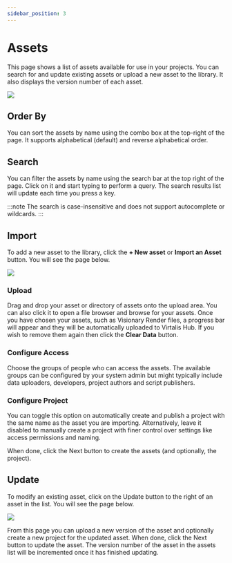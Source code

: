 ```yaml
---
sidebar_position: 3
---
```


# Assets

This page shows a list of assets available for use in your projects. You can search for and update existing assets or upload a new asset to the library. It also displays the version number of each asset.

![](/img/virtalis-hub-and-web-viewer/assets.png)

## Order By

You can sort the assets by name using the combo box at the top-right of the page. It supports alphabetical (default) and reverse alphabetical order.

## Search

You can filter the assets by name using the search bar at the top right of the page. Click on it and start typing to perform a query. The search results list will update each time you press a key.

:::note
The search is case-insensitive and does not support autocomplete or wildcards.
:::

## Import

To add a new asset to the library, click the **+ New asset** or **Import an Asset** button. You will see the page below.

![](/img/virtalis-hub-and-web-viewer/new-asset.png)

### Upload

Drag and drop your asset or directory of assets onto the upload area. You can also click it to open a file browser and browse for your assets. Once you have chosen your assets, such as Visionary Render files, a progress bar will appear and they will be automatically uploaded to Virtalis Hub. If you wish to remove them again then click the **Clear Data** button. 

### Configure Access

Choose the groups of people who can access the assets. The available groups can be configured by your system admin but might typically include data uploaders, developers, project authors and script publishers.

### Configure Project

You can toggle this option on automatically create and publish a project with the same name as the asset you are importing. Alternatively, leave it disabled to manually create a project with finer control over settings like access permissions and naming.

When done, click the Next button to create the assets (and optionally, the project). 

## Update

To modify an existing asset, click on the Update button to the right of an asset in the list. You will see the page below.

![](/img/virtalis-hub-and-web-viewer/update-asset.png)

From this page you can upload a new version of the asset and optionally create a new project for the updated asset. When done, click the Next button to update the asset. The version number of the asset in the assets list will be incremented once it has finished updating.
